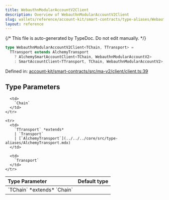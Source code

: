 ```yaml
---
title: WebauthnModularAccountV2Client
description: Overview of WebauthnModularAccountV2Client
slug: wallets/reference/account-kit/smart-contracts/type-aliases/WebauthnModularAccountV2Client
layout: reference
---
```


{/* This file is auto-generated by TypeDoc. Do not edit manually. */}

```ts
type WebauthnModularAccountV2Client<TChain, TTransport> =
  TTransport extends AlchemyTransport
    ? AlchemySmartAccountClient<TChain, WebauthnModularAccountV2>
    : SmartAccountClient<TTransport, TChain, WebauthnModularAccountV2>;
```

Defined in: [account-kit/smart-contracts/src/ma-v2/client/client.ts:39](https://github.com/alchemyplatform/aa-sdk/blob/17aad1f572375d42a06c7e3238078a88a435d459/account-kit/smart-contracts/src/ma-v2/client/client.ts#L39)

## Type Parameters

<table>
  <thead>
    <tr>
      <th align="left">Type Parameter</th>
      <th align="left">Default type</th>
    </tr>
  </thead>

  <tbody>
    <tr>
      <td>
        `TChain` *extends* `Chain`
      </td>

      <td>
        `Chain`
      </td>
    </tr>

    <tr>
      <td>
        `TTransport` *extends*
        | `Transport`
        | [`AlchemyTransport`](../../../core/src/type-aliases/AlchemyTransport.mdx)
      </td>

      <td>
        `Transport`
      </td>
    </tr>

  </tbody>
</table>
